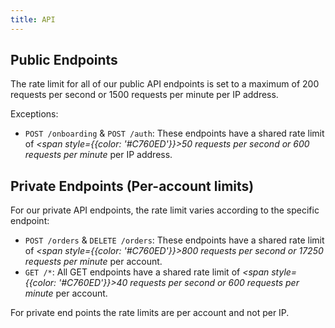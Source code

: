 ```yaml
---
title: API
---
```


## Public Endpoints

The rate limit for all of our public API endpoints is set to a maximum of 200 requests per second or 1500 requests per minute per IP address.

Exceptions:

* `POST /onboarding` & `POST /auth`: These endpoints have a shared rate limit of _<span style={{color: '#C760ED'}}>50 requests per second or 600 requests per minute</span>_ per IP address.

## Private Endpoints (Per-account limits)

For our private API endpoints, the rate limit varies according to the specific endpoint:

* `POST /orders` & `DELETE /orders`: These endpoints have a shared rate limit of _<span style={{color: '#C760ED'}}>800 requests per second or 17250 requests per minute</span>_ per account.
* `GET /*`: All GET endpoints have a shared rate limit of _<span style={{color: '#C760ED'}}>40 requests per second or 600 requests per minute</span>_ per account.

For private end points the rate limits are per account and not per IP.
